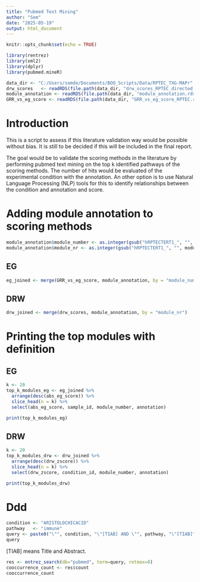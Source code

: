```yaml
---
title: "Pubmed Text Mining"
author: "Sem"
date: "2025-05-19"
output: html_document
---
```


```r
knitr::opts_chunk$set(echo = TRUE)
```

```r
library(rentrez)
library(xml2)
library(dplyr)
library(pubmed.mineR)
```

```r
data_dir <- "C:/Users/semde/Documents/BOO_Scripts/Data/RPTEC_TXG-MAPr"
drw_scores   <- readRDS(file.path(data_dir, "drw_scores_RPTEC_directed.rds"))
module_annotation <- readRDS(file.path(data_dir, "module_annotation.rds"))
GRR_vs_eg_score <- readRDS(file.path(data_dir, "GRR_vs_eg_score_RPTEC.rds"))
```

# Introduction

This is a script to assess if this literature validation way would be possible without bias. It is still to be decided if this will be included in the final report.

The goal would be to validate the scoring methods in the literature by performing pubmed text mining on the top k identified pathways of the scoring methods. The number of hits would be evaluated of the experimental condition with the annotation. An other option is to use Natural Language Processing (NLP) tools for this to identify relationships between the condition and annotation and score.

# Adding module annotation to scoring methods

```r
module_annotation$module_number <- as.integer(gsub("hRPTECTERT1_", "", module_annotation$module))
module_annotation$module_nr <- as.integer(gsub("hRPTECTERT1_", "", module_annotation$module)) # Some scoring datasets have module_nr and some module_number
```

## EG

```r
eg_joined <- merge(GRR_vs_eg_score, module_annotation, by = "module_number")
```

## DRW

```r
drw_joined <- merge(drw_scores, module_annotation, by = "module_nr")
```


# Printing the top modules with definition

## EG

```r
k <- 20 
top_k_modules_eg <- eg_joined %>%
  arrange(desc(abs_eg_score)) %>%
  slice_head(n = k) %>% 
  select(abs_eg_score, sample_id, module_number, annotation)

print(top_k_modules_eg)
```


## DRW

```r
k <- 20 
top_k_modules_drw <- drw_joined %>%
  arrange(desc(drw_zscore)) %>%
  slice_head(n = k) %>% 
  select(drw_zscore, condition_id, module_number, annotation)

print(top_k_modules_drw)
```


# Ddd

```r
condition <- "ARISTOLOCHICACID"
pathway   <- "immune"
query <- paste0("\"", condition, "\"[TIAB] AND \"", pathway, "\"[TIAB]")
query
```
[TIAB] means Title and Abstract.

```r
res <- entrez_search(db="pubmed", term=query, retmax=0)
cooccurrence_count <- res$count
cooccurrence_count
```





